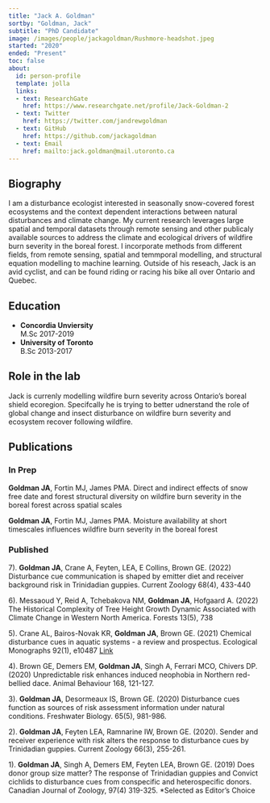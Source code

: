 ```yaml
---
title: "Jack A. Goldman"
sortby: "Goldman, Jack"
subtitle: "PhD Candidate"
image: /images/people/jackagoldman/Rushmore-headshot.jpeg
started: "2020"
ended: "Present"
toc: false
about:
  id: person-profile
  template: jolla
  links:
  - text: ResearchGate
    href: https://www.researchgate.net/profile/Jack-Goldman-2
  - text: Twitter
    href: https://twitter.com/jandrewgoldman
  - text: GitHub
    href: https://github.com/jackagoldman
  - text: Email
    href: mailto:jack.goldman@mail.utoronto.ca
---
```


::: {#person-profile}
:::
## Biography

I am a disturbance ecologist interested in seasonally snow-covered forest ecosystems and the context dependent interactions between natural disturbances and climate change. My current research leverages large spatial and temporal datasets through remote sensing and other publicaly available sources to address the climate and ecological drivers of wildfire burn severity in the boreal forest. I incorporate methods from different fields, from remote sensing, spatial and temmporal modelling, and structural equation modelling to machine learning. Outside of his reseach, Jack is an avid cyclist, and can be found riding or racing his bike all over Ontario and Quebec.

## Education

-   **Concordia Unviersity**<br /> M.Sc 2017-2019
-   **University of Toronto**<br /> B.Sc 2013-2017 

## Role in the lab

Jack is currenly modelling wildfire burn severity across Ontario's boreal shield ecoregion. Specifcally he is trying to better udnerstand the role of global change and insect disturbance on wildfire burn severity and ecosystem recover following wildfire.

## Publications

### In Prep

**Goldman JA**, Fortin MJ, James PMA. Direct and indirect effects of snow free date and forest structural diversity on wildfire burn severity in the boreal forest across spatial scales

**Goldman JA**, Fortin MJ, James PMA. Moisture availability at short timescales influences wildfire burn severity in the boreal forest

### Published

7). **Goldman JA**, Crane A, Feyten, LEA, E Collins, Brown GE. (2022) Disturbance cue communication is shaped by emitter diet and receiver background risk in Trinidadian guppies. Current Zoology 68(4), 433-440

6). Messaoud Y, Reid A, Tchebakova NM, **Goldman JA**, Hofgaard A. (2022) The Historical Complexity of Tree Height Growth Dynamic Associated with Climate Change in Western North America. Forests 13(5), 738

5). Crane AL, Bairos-Novak KR, **Goldman JA**, Brown GE. (2021) Chemical disturbance cues in aquatic systems - a review and prospectus. Ecological Monographs 92(1), e10487 [Link](https://doi.org/10.1002/ecm.1487)

4). Brown GE, Demers EM, **Goldman JA**, Singh A, Ferrari MCO, Chivers DP. (2020) Unpredictable risk enhances induced neophobia in Northern red-bellied dace. Animal Behaviour 168, 121-127.

3). **Goldman JA**, Desormeaux IS, Brown GE. (2020) Disturbance cues function as sources of risk assessment information under natural conditions. Freshwater Biology. 65(5), 981-986.

2). **Goldman JA**, Feyten LEA, Ramnarine IW, Brown GE. (2020). Sender and receiver experience with risk alters the response to disturbance cues by Trinidadian guppies. Current Zoology 66(3), 255-261.

1). **Goldman JA**, Singh A, Demers EM, Feyten LEA, Brown GE. (2019) Does donor group size matter? The response of Trinidadian guppies and Convict cichlids to disturbance cues from conspecific and heterospecific donors. Canadian Journal of Zoology, 97(4) 319-325. \*Selected as Editor's Choice
